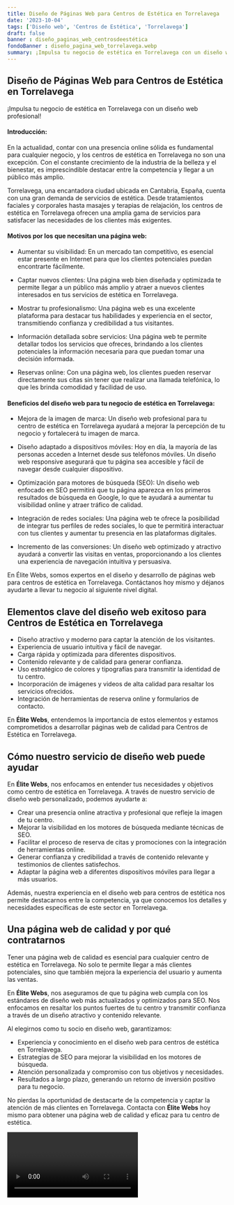 ```yaml
---
title: Diseño de Páginas Web para Centros de Estética en Torrelavega
date: '2023-10-04'
tags: ['Diseño web', 'Centros de Estética', 'Torrelavega']
draft: false
banner : diseño_paginas_web_centrosdeestética
fondoBanner : diseño_pagina_web_torrelavega.webp
summary: ¡Impulsa tu negocio de estética en Torrelavega con un diseño web profesional!
---
```


## Diseño de Páginas Web para Centros de Estética en Torrelavega

¡Impulsa tu negocio de estética en Torrelavega con un diseño web profesional!

#### Introducción:

En la actualidad, contar con una presencia online sólida es fundamental para cualquier negocio, y los centros de estética en Torrelavega no son una excepción. Con el constante crecimiento de la industria de la belleza y el bienestar, es imprescindible destacar entre la competencia y llegar a un público más amplio.

Torrelavega, una encantadora ciudad ubicada en Cantabria, España, cuenta con una gran demanda de servicios de estética. Desde tratamientos faciales y corporales hasta masajes y terapias de relajación, los centros de estética en Torrelavega ofrecen una amplia gama de servicios para satisfacer las necesidades de los clientes más exigentes.

#### Motivos por los que necesitan una página web:

- Aumentar su visibilidad: En un mercado tan competitivo, es esencial estar presente en Internet para que los clientes potenciales puedan encontrarte fácilmente.

- Captar nuevos clientes: Una página web bien diseñada y optimizada te permite llegar a un público más amplio y atraer a nuevos clientes interesados en tus servicios de estética en Torrelavega.

- Mostrar tu profesionalismo: Una página web es una excelente plataforma para destacar tus habilidades y experiencia en el sector, transmitiendo confianza y credibilidad a tus visitantes.

- Información detallada sobre servicios: Una página web te permite detallar todos los servicios que ofreces, brindando a los clientes potenciales la información necesaria para que puedan tomar una decisión informada.

- Reservas online: Con una página web, los clientes pueden reservar directamente sus citas sin tener que realizar una llamada telefónica, lo que les brinda comodidad y facilidad de uso.

#### Beneficios del diseño web para tu negocio de estética en Torrelavega:

- Mejora de la imagen de marca: Un diseño web profesional para tu centro de estética en Torrelavega ayudará a mejorar la percepción de tu negocio y fortalecerá tu imagen de marca.

- Diseño adaptado a dispositivos móviles: Hoy en día, la mayoría de las personas acceden a Internet desde sus teléfonos móviles. Un diseño web responsive asegurará que tu página sea accesible y fácil de navegar desde cualquier dispositivo.

- Optimización para motores de búsqueda (SEO): Un diseño web enfocado en SEO permitirá que tu página aparezca en los primeros resultados de búsqueda en Google, lo que te ayudará a aumentar tu visibilidad online y atraer tráfico de calidad.

- Integración de redes sociales: Una página web te ofrece la posibilidad de integrar tus perfiles de redes sociales, lo que te permitirá interactuar con tus clientes y aumentar tu presencia en las plataformas digitales.

- Incremento de las conversiones: Un diseño web optimizado y atractivo ayudará a convertir las visitas en ventas, proporcionando a los clientes una experiencia de navegación intuitiva y persuasiva.

En Élite Webs, somos expertos en el diseño y desarrollo de páginas web para centros de estética en Torrelavega. Contáctanos hoy mismo y déjanos ayudarte a llevar tu negocio al siguiente nivel digital.

<GifSeo />

<Cta />

## Elementos clave del diseño web exitoso para Centros de Estética en Torrelavega

- Diseño atractivo y moderno para captar la atención de los visitantes.
- Experiencia de usuario intuitiva y fácil de navegar.
- Carga rápida y optimizada para diferentes dispositivos.
- Contenido relevante y de calidad para generar confianza.
- Uso estratégico de colores y tipografías para transmitir la identidad de tu centro.
- Incorporación de imágenes y videos de alta calidad para resaltar los servicios ofrecidos.
- Integración de herramientas de reserva online y formularios de contacto.

En **Élite Webs**, entendemos la importancia de estos elementos y estamos comprometidos a desarrollar páginas web de calidad para Centros de Estética en Torrelavega.

## Cómo nuestro servicio de diseño web puede ayudar

En **Élite Webs**, nos enfocamos en entender tus necesidades y objetivos como centro de estética en Torrelavega. A través de nuestro servicio de diseño web personalizado, podemos ayudarte a:

- Crear una presencia online atractiva y profesional que refleje la imagen de tu centro.
- Mejorar la visibilidad en los motores de búsqueda mediante técnicas de SEO.
- Facilitar el proceso de reserva de citas y promociones con la integración de herramientas online.
- Generar confianza y credibilidad a través de contenido relevante y testimonios de clientes satisfechos.
- Adaptar la página web a diferentes dispositivos móviles para llegar a más usuarios.

Además, nuestra experiencia en el diseño web para centros de estética nos permite destacarnos entre la competencia, ya que conocemos los detalles y necesidades específicas de este sector en Torrelavega.

## Una página web de calidad y por qué contratarnos

Tener una página web de calidad es esencial para cualquier centro de estética en Torrelavega. No solo te permite llegar a más clientes potenciales, sino que también mejora la experiencia del usuario y aumenta las ventas.

En **Élite Webs**, nos aseguramos de que tu página web cumpla con los estándares de diseño web más actualizados y optimizados para SEO. Nos enfocamos en resaltar los puntos fuertes de tu centro y transmitir confianza a través de un diseño atractivo y contenido relevante.

Al elegirnos como tu socio en diseño web, garantizamos:

- Experiencia y conocimiento en el diseño web para centros de estética en Torrelavega.
- Estrategias de SEO para mejorar la visibilidad en los motores de búsqueda.
- Atención personalizada y compromiso con tus objetivos y necesidades.
- Resultados a largo plazo, generando un retorno de inversión positivo para tu negocio.

No pierdas la oportunidad de destacarte de la competencia y captar la atención de más clientes en Torrelavega. Contacta con **Élite Webs** hoy mismo para obtener una página web de calidad y eficaz para tu centro de estética.

<Video />

<CtaBot job='Centros de Estética' city='Torrelavega'/>

<Gmaps query='Torrelavega+españa+maps' />